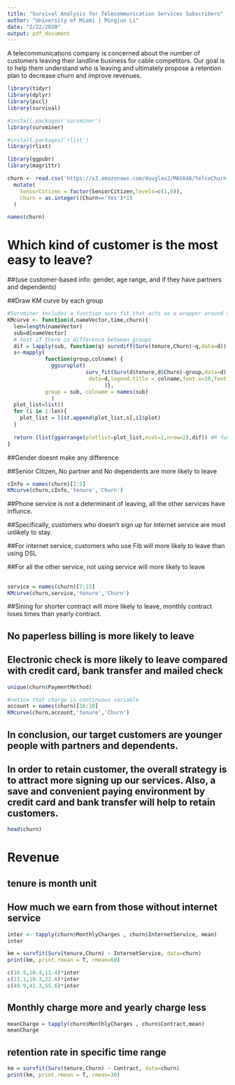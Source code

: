 ---
title: "Survival Analysis for Telecommunication Services Subscribers"
author: "University of Miami | Mingjun Li"
date: "2/22/2020"
output: pdf_document
---

A telecommunications company is concerned about the number of customers leaving their landline business for cable competitors. Our goal is to help them understand who is leaving and ultimately propose a retention plan to decrease churn and improve revenues. 
```{r}
library(tidyr)
library(dplyr)
library(pscl)
library(survival)

#install.packages('survminer')
library(survminer)

#install.packages('rlist')
library(rlist)

library(ggpubr)
library(magrittr)
```

```{r}
churn <- read.csv('https://s3.amazonaws.com/douglas2/MAS646/telcoChurn.csv')%>%
  mutate(
    SeniorCitizen = factor(SeniorCitizen,levels=c(1,0)),
    Churn = as.integer((Churn=='Yes')*1)
  )
```
```{r}
names(churn)
```


# Which kind of customer is the most easy to leave?

##(use customer-based info: gender, age range, and if they have partners and dependents)

##Draw KM curve by each group
```{r}
#Survminer includes a function surv_fit that acts as a wrapper around survfit. If you use surv_fit instead of survfit, the "call" of the returned object will include the whole data frame instead of just data = x. surv_fit works better when calling ggsurvplot inside a formula
KMcurve <- function(d,nameVector,time,churn){
  len=length(nameVector)
  sub=d[nameVector]
  # test if there is difference between groups
  dif = lapply(sub, function(q) survdiff(Surv(tenure,Churn)~q,data=d))
  s<-mapply(
            function(group,colname) {
              ggsurvplot(
                         surv_fit(Surv(d$tenure,d$Churn)~group,data=d),
                          data=d,legend.title = colname,font.x=10,font.y=10
                               )}, 
            group = sub, colname = names(sub)
              )
  plot_list=list()
  for (i in 1:len){
    plot_list = list.append(plot_list,s[,i]$plot)
  }
  
  return (list(ggarrange(plotlist=plot_list,ncol=1,nrow=2),dif)) #R function must return a list if multiple return
}
```

##Gender doesnt make any difference

##Senior Citizen, No partner and No dependents are more likely to leave
```{r}
cInfo = names(churn)[2:5]
KMcurve(churn,cInfo,'tenure','Churn')
```

##Phone service is not a determinant of leaving, all the other services have influnce.

##Specifically, customers who doesn't sign up for internet service are most unlikely to stay.

##For internet service, customers who use Fib will more likely to leave than using DSL

##For all the other service, not using service will more likely to leave

## 
```{r}
service = names(churn)[7:15]
KMcurve(churn,service,'tenure','Churn')
```

##Sining for shorter contract will more likely to leave, monthly contract loses times than yearly contract.

## No paperless billing is more likely to leave

## Electronic check is more likely to leave compared with credit card, bank transfer and mailed check
```{r}
unique(churn$PaymentMethod)
```

```{r}
#notice that charge is continuous variable
account = names(churn)[16:18]
KMcurve(churn,account,'tenure','Churn')
```
## In conclusion, our target customers are younger people with partners and dependents.

## In order to retain customer, the overall strategy is to attract more signing up our services. Also, a save and convenient paying environment by credit card and bank transfer will help to retain customers.

```{r}
head(churn)
```
# Revenue
## tenure is month unit

## How much we earn from those without internet service
```{r}
inter <- tapply(churn$MonthlyCharges , churn$InternetService, mean)
inter
```
```{r}
km = survfit(Surv(tenure,Churn) ~ InternetService, data=churn)
print(km, print.rmean = T, rmean=60)
```
```{r}
c(10.9,10.4,11.4)*inter
c(21.1,19.3,22.6)*inter
c(49.9,41.3,55.6)*inter
```



## Monthly charge more and yearly charge less
```{r}
meanCharge = tapply(churn$MonthlyCharges , churn$Contract,mean)
meanCharge
```
## retention rate in specific time range
```{r}
km = survfit(Surv(tenure,Churn) ~ Contract, data=churn)
print(km, print.rmean = T, rmean=30)
```





